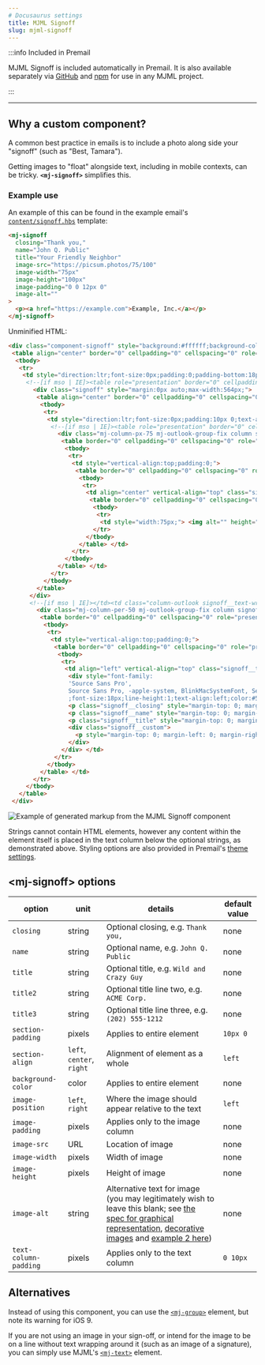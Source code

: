 ```yaml
---
# Docusaurus settings
title: MJML Signoff
slug: mjml-signoff
---
```



<!-- This component's documentation and README need to stay in sync. Make sure
     to make any updates here in both places:

     https://premail.dev/docs/components/mjml-signoff/
     https://github.com/premail/mjml-signoff/blob/main/README.md

     Should differences exist, the README is considered canonical as it is
     published to npm:
     https://www.npmjs.com/package/mjml-signoff
-->

:::info Included in Premail

MJML Signoff is included automatically in Premail. It is also available
separately via [GitHub](https://github.com/premail/mjml-signoff) and
[npm](https://www.npmjs.com/package/mjml-signoff) for use in any MJML project.

:::

---

## Why a custom component?

A common best practice in emails is to include a photo along side your "signoff"
(such as "Best, Tamara").

Getting images to "float" alongside text, including in mobile contexts, can be
tricky. **`<mj-signoff>`** simplifies this.

### Example use

An example of this can be found in the example email's
[`content/signoff.hbs`](https://github.com/premail/premail/tree/main/src/scaffolding/project/emails/_example/content/signoff.hbs)
template:

<Tabs>
<TabItem value="mjml" label="MJML">

<!-- prettier-ignore-start -->

```html
<mj-signoff
  closing="Thank you,"
  name="John Q. Public"
  title="Your Friendly Neighbor"
  image-src="https://picsum.photos/75/100"
  image-width="75px"
  image-height="100px"
  image-padding="0 0 12px 0"
  image-alt=""
>
  <p><a href="https://example.com">Example, Inc.</a></p>
</mj-signoff>
```

<!-- prettier-ignore-end -->

</TabItem>
<TabItem value="html" label="HTML">

<!-- prettier-ignore-start -->

Unminified HTML:

```html
<div class="component-signoff" style="background:#ffffff;background-color:#ffffff;margin:0px auto;max-width:600px;">
 <table align="center" border="0" cellpadding="0" cellspacing="0" role="presentation" style="background:#ffffff;background-color:#ffffff;width:100%;">
  <tbody>
   <tr>
    <td style="direction:ltr;font-size:0px;padding:0;padding-bottom:18px;padding-left:18px;padding-right:18px;padding-top:0px;text-align:center;">
     <!--[if mso | IE]><table role="presentation" border="0" cellpadding="0" cellspacing="0"><tr><td class="" width="600px" ><table align="center" border="0" cellpadding="0" cellspacing="0" class="signoff-outlook" role="presentation" style="width:564px;" width="564" ><tr><td style="line-height:0px;font-size:0px;mso-line-height-rule:exactly;"><![endif]-->
       <div class="signoff" style="margin:0px auto;max-width:564px;">
        <table align="center" border="0" cellpadding="0" cellspacing="0" role="presentation" style="width:100%;">
         <tbody>
          <tr>
           <td style="direction:ltr;font-size:0px;padding:10px 0;text-align:left;">
            <!--[if mso | IE]><table role="presentation" border="0" cellpadding="0" cellspacing="0"><tr><td class="column-outlook signoff__image-wrapper-outlook" style="vertical-align:top;width:75px;" ><![endif]-->
              <div class="mj-column-px-75 mj-outlook-group-fix column signoff__image-wrapper" style="font-size:0px;text-align:left;direction:ltr;display:inline-block;vertical-align:top;width:100%;">
               <table border="0" cellpadding="0" cellspacing="0" role="presentation" width="100%">
                <tbody>
                 <tr>
                  <td style="vertical-align:top;padding:0;">
                   <table border="0" cellpadding="0" cellspacing="0" role="presentation" style="" width="100%">
                    <tbody>
                     <tr>
                      <td align="center" vertical-align="top" class="signoff__image" style="font-size:0px;padding:0 0 12px 0;word-break:break-word;">
                       <table border="0" cellpadding="0" cellspacing="0" role="presentation" style="border-collapse:collapse;border-spacing:0px;">
                        <tbody>
                         <tr>
                          <td style="width:75px;"> <img alt="" height="100" src="https://picsum.photos/75/100" style="border:0;display:block;outline:none;text-decoration:none;height:100px;width:100%;font-size:18px;" width="75" /> </td>
                        </tr>
                      </tbody>
                    </table> </td>
                  </tr>
                </tbody>
              </table> </td>
            </tr>
          </tbody>
        </table>
      </div>
      <!--[if mso | IE]></td><td class="column-outlook signoff__text-wrapper-outlook" style="vertical-align:top;width:282px;" ><![endif]-->
        <div class="mj-column-per-50 mj-outlook-group-fix column signoff__text-wrapper" style="font-size:0px;text-align:left;direction:ltr;display:inline-block;vertical-align:top;width:100%;">
         <table border="0" cellpadding="0" cellspacing="0" role="presentation" width="100%">
          <tbody>
           <tr>
            <td style="vertical-align:top;padding:0;">
             <table border="0" cellpadding="0" cellspacing="0" role="presentation" style="" width="100%">
              <tbody>
               <tr>
                <td align="left" vertical-align="top" class="signoff__text" style="font-size:0px;padding:0 10px;word-break:break-word;">
                 <div style="font-family:
                 'Source Sans Pro',
                 Source Sans Pro, -apple-system, BlinkMacSystemFont, Segoe UI, Liberation Sans, Helvetica, Arial, sans-serif, Apple Color Emoji, Segoe UI Emoji, Segoe UI Symbol
                 ;font-size:18px;line-height:1;text-align:left;color:#555555;">
                 <p class="signoff__closing" style="margin-top: 0; margin-left: 0; margin-right: 0; margin-bottom: 18px; font-size: 18px; mso-line-height-rule: exactly; line-height: 1;">Thank you,</p>
                 <p class="signoff__name" style="margin-top: 0; margin-left: 0; margin-right: 0; font-size: 18px; margin-bottom: 0px; mso-line-height-rule: exactly; line-height: 1;">John Q. Public</p>
                 <p class="signoff__title" style="margin-top: 0; margin-left: 0; margin-right: 0; font-size: 18px; margin-bottom: 0px; mso-line-height-rule: exactly; line-height: 1;">Your Friendly Neighbor</p>
                 <div class="signoff__custom">
                   <p style="margin-top: 0; margin-left: 0; margin-right: 0; margin-bottom: 18px; font-size: 18px; mso-line-height-rule: exactly; line-height: 1;"><a href="https://example.com" style="font-weight: bold; text-decoration: underline; color: purple;">Example, Inc.</a></p>
                 </div>
               </div> </td>
             </tr>
           </tbody>
         </table> </td>
       </tr>
     </tbody>
   </table>
 </div>
```

<!-- prettier-ignore-end -->

</TabItem>
<TabItem value="rendered" label="Rendered component">

![Example of generated markup from the MJML Signoff component](/img/mjml-signoff-screenshot.png)

</TabItem>
</Tabs>

Strings cannot contain HTML elements, however any content within the element
itself is placed in the text column below the optional strings, as demonstrated
above. Styling options are also provided in Premail's
[theme settings](/docs/overview/usage/explore-design-structure/#theme).

## <mj-signoff\> options

| option                | unit                      | details                                                                                                                                                                                                                                                                                                                                                                                                                                         | default value |
| --------------------- | ------------------------- | ----------------------------------------------------------------------------------------------------------------------------------------------------------------------------------------------------------------------------------------------------------------------------------------------------------------------------------------------------------------------------------------------------------------------------------------------- | ------------- |
| `closing`             | string                    | Optional closing, e.g. `Thank you,`                                                                                                                                                                                                                                                                                                                                                                                                             | none          |
| `name`                | string                    | Optional name, e.g. `John Q. Public`                                                                                                                                                                                                                                                                                                                                                                                                            | none          |
| `title`               | string                    | Optional title, e.g. `Wild and Crazy Guy`                                                                                                                                                                                                                                                                                                                                                                                                       | none          |
| `title2`              | string                    | Optional title line two, e.g. `ACME Corp.`                                                                                                                                                                                                                                                                                                                                                                                                      | none          |
| `title3`              | string                    | Optional title line three, e.g. `(202) 555-1212`                                                                                                                                                                                                                                                                                                                                                                                                | none          |
| `section-padding`     | pixels                    | Applies to entire element                                                                                                                                                                                                                                                                                                                                                                                                                       | `10px 0`      |
| `section-align`       | `left`, `center`, `right` | Alignment of element as a whole                                                                                                                                                                                                                                                                                                                                                                                                                 | `left`        |
| `background-color`    | color                     | Applies to entire element                                                                                                                                                                                                                                                                                                                                                                                                                       | none          |
| `image-position`      | `left`, `right`           | Where the image should appear relative to the text                                                                                                                                                                                                                                                                                                                                                                                              | `left`        |
| `image-padding`       | pixels                    | Applies only to the image column                                                                                                                                                                                                                                                                                                                                                                                                                | none          |
| `image-src`           | URL                       | Location of image                                                                                                                                                                                                                                                                                                                                                                                                                               | none          |
| `image-width`         | pixels                    | Width of image                                                                                                                                                                                                                                                                                                                                                                                                                                  | none          |
| `image-height`        | pixels                    | Height of image                                                                                                                                                                                                                                                                                                                                                                                                                                 | none          |
| `image-alt`           | string                    | Alternative text for image (you may legitimately wish to leave this blank; see [the spec for graphical representation](https://html.spec.whatwg.org/multipage/images.html#a-graphical-representation-of-some-of-the-surrounding-text), [decorative images](https://html.spec.whatwg.org/multipage/images.html#a-purely-decorative-image-that-doesn't-add-any-information) and [example 2 here](https://webaim.org/techniques/alttext/#context)) | none          |
| `text-column-padding` | pixels                    | Applies only to the text column                                                                                                                                                                                                                                                                                                                                                                                                                 | `0 10px`      |

## Alternatives

Instead of using this component, you can use the
[`<mj-group>`](https://documentation.mjml.io/#mj-group) element, but note its
warning for iOS 9.

If you are not using an image in your sign-off, or intend for the image to be on
a line without text wrapping around it (such as an image of a signature), you
can simply use MJML's [`<mj-text>`](https://documentation.mjml.io/#mj-text)
element.
